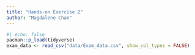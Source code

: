 ```yaml
---
title: "Hands-on Exercise 2"
author: "Magdalene Chan"
---
```


```r
#| echo: false
pacman::p_load(tidyverse)
exam_data <- read_csv("data/Exam_data.csv", show_col_types = FALSE)
```

